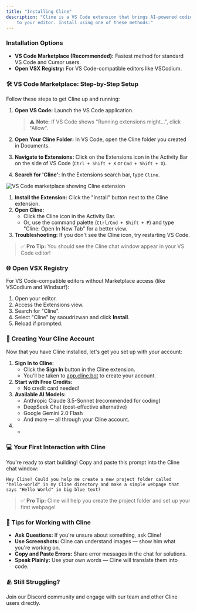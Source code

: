 ```yaml
---
title: "Installing Cline"
description: "Cline is a VS Code extension that brings AI-powered coding assistance directly
    to your editor. Install using one of these methods:"
---
```


### Installation Options

-   **VS Code Marketplace (Recommended):** Fastest method for standard VS Code and Cursor users.
-   **Open VSX Registry:** For VS Code-compatible editors like VSCodium.

### 🛠️ VS Code Marketplace: Step-by-Step Setup

Follow these steps to get Cline up and running:

1.  **Open VS Code:** Launch the VS Code application.

    > ⚠️ **Note:** If VS Code shows "Running extensions might...", click "Allow".

2.  **Open Your Cline Folder:** In VS Code, open the Cline folder you created in Documents.
3.  **Navigate to Extensions:** Click on the Extensions icon in the Activity Bar on the side of VS Code (`Ctrl + Shift + X` or `Cmd + Shift + X`).
4.  **Search for 'Cline':** In the Extensions search bar, type `Cline`.

<Frame caption="VS Code marketplace with Cline extension ready to install">
	<img src="/assets/robot_panel_dark.png" alt="VS Code marketplace showing Cline extension" />
</Frame>

1. **Install the Extension:** Click the "Install" button next to the Cline extension.
2. **Open Cline:**
    - Click the Cline icon in the Activity Bar.
    - Or, use the command palette (`Ctrl/Cmd + Shift + P`) and type "Cline: Open In New Tab" for a better view.
3. **Troubleshooting:** If you don't see the Cline icon, try restarting VS Code.

> ✅ **Pro Tip:** You should see the Cline chat window appear in your VS Code editor!

### 🌐 Open VSX Registry

For VS Code-compatible editors without Marketplace access (like VSCodium and Windsurf):

1. Open your editor.
2. Access the Extensions view.
3. Search for "Cline".
4. Select "Cline" by saoudrizwan and click **Install**.
5. Reload if prompted.

### 👤 Creating Your Cline Account

Now that you have Cline installed, let's get you set up with your account:

1. **Sign In to Cline:**
    - Click the **Sign In** button in the Cline extension.
    - You'll be taken to [app.cline.bot](https://app.cline.bot) to create your account.
2. **Start with Free Credits:**
    - No credit card needed!
3. **Available AI Models:**
    - Anthropic Claude 3.5-Sonnet (recommended for coding)
    - DeepSeek Chat (cost-effective alternative)
    - Google Gemini 2.0 Flash
    - And more — all through your Cline account.
4.  -

### 💻 Your First Interaction with Cline

You're ready to start building! Copy and paste this prompt into the Cline chat window:

```
Hey Cline! Could you help me create a new project folder called "hello-world" in my Cline directory and make a simple webpage that says "Hello World" in big blue text?
```

> ✅ **Pro Tip:** Cline will help you create the project folder and set up your first webpage!

### 🧩 Tips for Working with Cline

-   **Ask Questions:** If you're unsure about something, ask Cline!
-   **Use Screenshots:** Cline can understand images — show him what you're working on.
-   **Copy and Paste Errors:** Share error messages in the chat for solutions.
-   **Speak Plainly:** Use your own words — Cline will translate them into code.

### 🫂 Still Struggling?

Join our Discord community and engage with our team and other Cline users directly.
